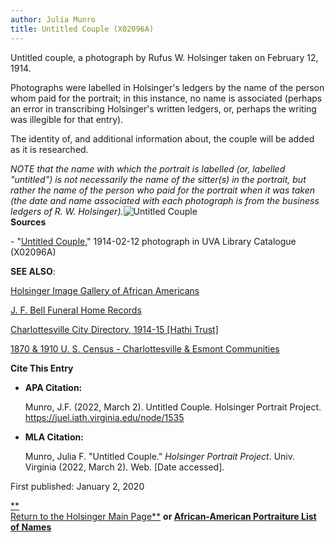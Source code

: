 ```yaml
---
author: Julia Munro
title: Untitled Couple (X02096A)
---
```

Untitled couple, a photograph by Rufus W. Holsinger taken on February 12, 1914.

Photographs were labelled in Holsinger's ledgers by the name of the person whom paid for the portrait; in this instance, no name is associated (perhaps an error in transcribing Holsinger's written ledgers, or, perhaps the writing was illegible for that entry). 

The identity of, and additional information about, the couple will be added as it is researched.

_NOTE that the name with which the portrait is labelled (or, labelled "untitled") is not necessarily the name of the sitter(s) in the portrait, but rather the name of the person who paid for the portrait when it was taken (the date and name associated with each photograph is from the business ledgers of R. W. Holsinger)._![Untitled Couple](https://iiif.lib.virginia.edu/iiif/uva-lib:1041726/full/778,561/0/default.jpg "Untitled Couple")   
**Sources**

\- "[Untitled Couple](https://search.lib.virginia.edu/sources/images/items/uva-lib:1041726 "Untitled Couple")," 1914-02-12 photograph in UVA Library Catalogue (X02096A)

**SEE ALSO**:

[Holsinger Image Gallery of African Americans](http://rwholsingerphotos.org/images.php "Holsinger Image Gallery of African Americans")

[J. F. Bell Funeral Home Records](http://www2.vcdh.virginia.edu/afam/raceandplace/perl_scripts/funeral_search.html "J. F. Bell Funeral Home Database")

[Charlottesville City Directory, 1914-15 \[Hathi Trust\]](https://catalog.hathitrust.org/Record/101954103 "Charlottesville City Directory, 1914-15") 

[1870 & 1910 U. S. Census - Charlottesville & Esmont Communities](http://www2.vcdh.virginia.edu/afam/raceandplace/census/search_both.html "1870 & 1910 U. S. Census: Charlottesville and Esmont Communities")

**Cite This Entry**

*   **APA Citation:**
    
    Munro, J.F. (2022, March 2). Untitled Couple. Holsinger Portrait Project. https://juel.iath.virginia.edu/node/1535
    
*   **MLA Citation:**
    
    Munro, Julia F. "Untitled Couple." _Holsinger Portrait Project_. Univ. Virginia (2022, March 2). Web. \[Date accessed\].
    

  
First published: January 2, 2020

[**  
Return to the Holsinger Main Page**](http://juel.iath.virginia.edu/node/980) **or [African-American Portraiture List of Names](http://juel.iath.virginia.edu/node/996)**
